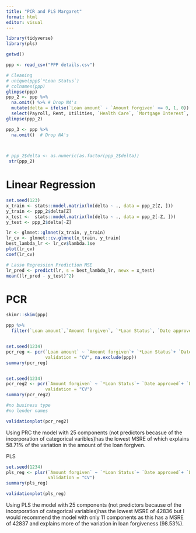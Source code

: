 ```yaml
---
title: "PCR and PLS Margaret"
format: html
editor: visual
---
```


```r
library(tidyverse)
library(pls)
```

```r
getwd()

ppp <- read_csv("PPP details.csv")
```

```r
# Cleaning
# unique(ppp$`*Loan Status`)
# colnames(ppp)
glimpse(ppp)
ppp_2 <- ppp %>%
  na.omit() %>% # Drop NA's
  mutate(delta = ifelse(`Loan amount` - `Amount forgiven` <= 0, 1, 0)) %>% #Coerce a categorical variable to help with prediction.
  select(Payroll, Rent, Utilities, `Health Care`, `Mortgage Interest`, `Debt Interest`, `Jobs reported`, delta, Borrower)
glimpse(ppp_2)

ppp_3 <- ppp %>%
  na.omit()  # Drop NA's
  


# ppp_2$delta <- as.numeric(as.factor(ppp_2$delta))
 str(ppp_2)
```

# Linear Regression

```r
set.seed(123)
x_train <- stats::model.matrix(lm(delta ~ ., data = ppp_2[Z, ]))
y_train <- ppp_2$delta[Z]
x_test <-  stats::model.matrix(lm(delta ~ ., data = ppp_2[-Z, ]))                  
y_test <- ppp_2$delta[-Z]

lr <- glmnet::glmnet(x_train, y_train) 
lr_cv <- glmnet::cv.glmnet(x_train, y_train)
best_lambda_lr <- lr_cv$lambda.1se
plot(lr_cv)
coef(lr_cv)

# Lasso Regression Prediction MSE
lr_pred <- predict(lr, s = best_lambda_lr, newx = x_test)
mean((lr_pred - y_test)^2)
```

# PCR

```r
skimr::skim(ppp)
```

```r
ppp %>% 
  filter(`Loan amount`,`Amount forgiven`, `*Loan Status`, `Date approved`, `Date forgiven`, Payroll, Rent, Utilities,`Health Care`, `Mortgage Interest`, `Debt Interest`, `Refinancing EIDL`,`Lender name`, `Business type`, Industry, `Age of business`, `Borrower city`)


set.seed(1234)
pcr_reg <- pcr(`Loan amount` ~ `Amount forgiven`+ `*Loan Status`+ `Date approved`+ `Date forgiven`+ Payroll+Rent+Utilities+`Health Care`+ `Mortgage Interest`+ `Debt Interest`+ `Refinancing EIDL`+`Lender name`+ `Business type`+ Industry+ `Age of business`+ `Borrower city`, data = ppp, scale = TRUE,
               validation = "CV", na.exclude(ppp))
summary(pcr_reg)


set.seed(1234)
pcr_reg2 <- pcr(`Amount forgiven` ~ `*Loan Status`+ `Date approved`+ `Date forgiven`+Payroll+Rent+Utilities+`Health Care`+`Mortgage Interest`+ `Debt Interest`+ `Refinancing EIDL`+ Industry+ `Age of business`, data = ppp_3, scale = TRUE,
               validation = "CV")
summary(pcr_reg2)

#no business type
#no lender names
```

```r
validationplot(pcr_reg2)
```

Using PRC the model with 25 components (not predictors becasue of the incorporation of categorical varibles)has the lowest MSRE of which explains 58.71% of the variation in the amount of the loan forgiven.

PLS

```r
set.seed(1234)
pls_reg <- plsr(`Amount forgiven` ~ `*Loan Status`+ `Date approved`+ `Date forgiven`+Payroll+Rent+Utilities+`Health Care`+`Mortgage Interest`+ `Debt Interest`+ `Refinancing EIDL`+ Industry+ `Age of business`, data = ppp_3, scale = TRUE, ncomp = 34,
                validation = "CV")
summary(pls_reg)
```

```r
validationplot(pls_reg)
```

Using PLS the model with 25 components (not predictors because of the incorporation of categorical variables)has the lowest MSRE of 42836 but I would recommend the model with only 11 components as this has a MSRE of 42837 and explains more of the variation in loan forgiveness (98.53%).
